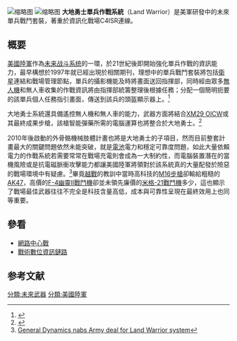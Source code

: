 [[File:LW_high5.jpg|缩略图]]
[[File:XM25-1.jpg|缩略图]]
'''大地勇士單兵作戰系統'''（Land Warrior）是美軍研發中的未來單兵戰鬥套裝，著重於資訊化戰場C4ISR連線。
==概要==
[[美國陸軍|美國陸軍]]作為[[未来战斗系统|未来战斗系统]]的一環，於21世紀後即開始強化單兵作戰的資訊能力，最早構想於1997年就已經出現於相關期刊，理想中的單兵戰鬥套裝將包括[[衛星|衛星]]連結和戰場管理節點，單兵的攝影機能及時將畫面送回指揮部，同時經由眾多[[無人機|無人機]]和無人車收集的作戰資訊將由指揮部統籌整理後根據任務；分配一個簡明扼要的該單兵個人任務指引畫面，傳送到該兵的頭盔顯示器上。<ref>{{Cite web |url=http://www.fas.org/man/dod-101/sys/land/land-warrior.htm |title=fas.org |access-date=2015-01-05 |archive-date=2021-02-17 |archive-url=https://web.archive.org/web/20210217080534/https://fas.org/man/dod-101/sys/land/land-warrior.htm |dead-url=no }}</ref>

大地勇士系統還具備遙控無人機和無人車的能力，武器方面將結合[[XM29_OICW|XM29 OICW]]或其最終成果步槍，該槍智能彈藥所需的電腦運算也將整合於大地勇士。<ref>{{Cite web |url=http://www.popularmechanics.com/technology/military/4215715 |title=.popularmechanics.com/technology |access-date=2015-01-05 |archive-date=2014-08-24 |archive-url=https://web.archive.org/web/20140824034308/http://www.popularmechanics.com/technology/military/4215715 |dead-url=no }}</ref>

2010年後啟動的外骨骼機械肢體計畫也將是大地勇士的子項目，然而目前整套計畫最大的關鍵問題依然未能突破，就是[[電池|電池]]電力和穩定可靠度問題，如此大量依賴電力的作戰系統若需要常常在戰場充電則會成為一大制約性，而電腦裝置潛在的當機風險或是抗電磁脈衝攻擊能力都讓美國陸軍將領對於該系統真的大量配發於險惡的戰場環境中有疑慮。<ref>[http://archive.azcentral.com/arizonarepublic/business/articles/2008/09/12/20080912biz-landwarrior0912.html#ixzz3NxtkKtRH General Dynamics nabs Army deal for Land Warrior system]</ref>畢竟[[越戰|越戰]]的教訓中當時高科技的[[M16步槍|M16步槍]]卻輸給粗糙的[[AK47|AK47]]，高價的[[F-4幽靈II戰鬥機|F-4幽靈II戰鬥機]]卻並未領先廉價的[[米格-21戰鬥機|米格-21戰鬥機]]多少，這也顯示了戰場最佳武器往往不完全是科技含量高低，成本與可靠性呈現在最終效用上也同等重要。

==參看==
*[[網路中心戰|網路中心戰]]
*[[戰術數位資訊鏈路|戰術數位資訊鏈路]]
==参考文献==
{{reflist}}
[[分類:未來武器|分類:未來武器]]
[[分類:美國陸軍|分類:美國陸軍]]